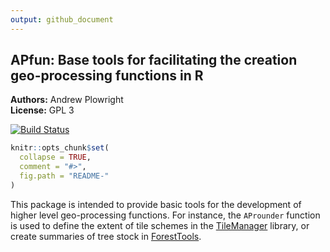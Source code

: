 ```yaml
---
output: github_document
---
```


<!-- README.md is generated from README.Rmd. Please edit that file -->

APfun: Base tools for facilitating the creation geo-processing functions in R
---------------

**Authors:** Andrew Plowright<br/>
**License:** GPL 3

[![Build Status](https://travis-ci.org/andrew-plowright/APfun.svg?branch=master)](https://travis-ci.org/andrew-plowright/APfun)

```r
knitr::opts_chunk$set(
  collapse = TRUE,
  comment = "#>",
  fig.path = "README-"
)
```

This package is intended to provide basic tools for the development of higher level geo-processing functions. For instance, the `AProunder` function is used to define the extent of tile schemes in the [TileManager](https://github.com/AndyPL22/TileManager) library, or create summaries of tree stock in [ForestTools](https://github.com/AndyPL22/ForestTools).
